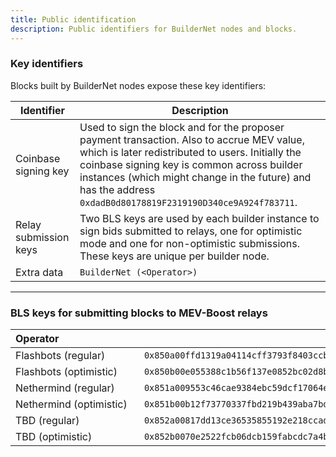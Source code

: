 ```yaml
---
title: Public identification
description: Public identifiers for BuilderNet nodes and blocks.
---
```


### Key identifiers

Blocks built by BuilderNet nodes expose these key identifiers:

| Identifier            | Description                                                                                                                                                                                                                                                                                                  |
| --------------------- | ------------------------------------------------------------------------------------------------------------------------------------------------------------------------------------------------------------------------------------------------------------------------------------------------------------ |
| Coinbase signing key  | Used to sign the block and for the proposer payment transaction. Also to accrue MEV value, which is later redistributed to users. Initially the coinbase signing key is common across builder instances (which might change in the future) and has the address `0xdadB0d80178819F2319190D340ce9A924f783711`. |
| Relay submission keys | Two BLS keys are used by each builder instance to sign bids submitted to relays, one for optimistic mode and one for non-optimistic submissions. These keys are unique per builder node.                                                                                                                     |
| Extra data            | `BuilderNet (<Operator>)`                                                                                                                                                                                                                                                                                    |

---

### BLS keys for submitting blocks to MEV-Boost relays

| Operator&nbsp;&nbsp;&nbsp;&nbsp;&nbsp;&nbsp;&nbsp;&nbsp;&nbsp;&nbsp;&nbsp;&nbsp;&nbsp;&nbsp;&nbsp;&nbsp;&nbsp;&nbsp;&nbsp;&nbsp;&nbsp;&nbsp;&nbsp;&nbsp;&nbsp;&nbsp;&nbsp;&nbsp; | Signing key address                                                                                  |
| -------------------------------------------------------------------------------------------------------------------------------------------------------------------------------- | ---------------------------------------------------------------------------------------------------- |
| Flashbots (regular)                                                                                                                                                              | `0x850a00ffd1319a04114cff3793f8403ccbf026e0cf67ddca2f9fbb1a03e056a916becc686cdfe7714b111e35c92a74cf` |
| Flashbots (optimistic)                                                                                                                                                           | `0x850b00e055388c1b56f137e0852bc02d8b05534e9f96dd1d11cff8cf0481b800ecc2e708cdc158cd95b7cfdaa6840ee7` |
| Nethermind (regular)                                                                                                                                                             | `0x851a009553c46cae9384ebc59dcf17064ee8839de085910ec71d834ab1b8dc7a1f3271008c2438ae3b3e44be994108a6` |
| Nethermind (optimistic)                                                                                                                                                          | `0x851b00b12f73770337fbd219b439aba7bd8e770dbdea16a3b0df030d971bc0d824d470d7868e5d93355f501bfe892947` |
| TBD (regular)                                                                                                                                                                    | `0x852a00817dd13ce36535855192e218ccad6d489f90605c501fd4294940550592426552006ebd44f0e661b73d58a9765c` |
| TBD (optimistic)                                                                                                                                                                 | `0x852b0070e2522fcb06dcb159fabcdc7a4b5e1221cc2a56b083577cce03e50afe1b699c5a1111eb3bb1b8684aa90a8333` |